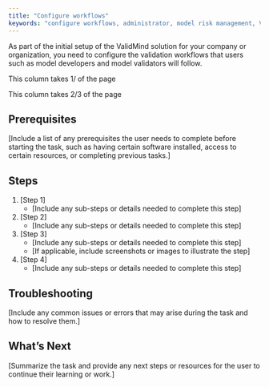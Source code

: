 ```yaml
---
title: "Configure workflows"
keywords: "configure workflows, administrator, model risk management, ValidMind"
---
```


As part of the initial setup of the ValidMind solution for your company or organization, you need to configure the validation workflows that users such as model developers and model validators will follow. 

::: {.grid}

::: {.g-col-4}
This column takes 1/ of the page
:::

::: {.g-col-4}
This column takes 2/3 of the page
:::

:::

## Prerequisites

[Include a list of any prerequisites the user needs to complete before starting the task, such as having certain software installed, access to certain resources, or completing previous tasks.]

## Steps

1. [Step 1]
   - [Include any sub-steps or details needed to complete this step]
2. [Step 2]
   - [Include any sub-steps or details needed to complete this step]
3. [Step 3]
   - [Include any sub-steps or details needed to complete this step]
   - [If applicable, include screenshots or images to illustrate the step]
4. [Step 4]
   - [Include any sub-steps or details needed to complete this step]

## Troubleshooting

[Include any common issues or errors that may arise during the task and how to resolve them.]

## What's Next

[Summarize the task and provide any next steps or resources for the user to continue their learning or work.]

